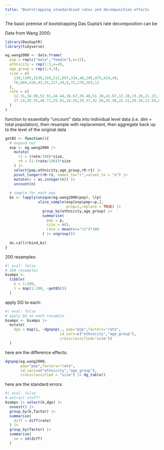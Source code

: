 ```yaml
---
title: "Bootstrapping standardized rates and decomposition effects
---
```


The basic premise of bootstrapping Das Gupta's rate decomposition can be 

Data from Wang 2000:
```r
library(DasGuptR)
library(tidyverse)

eg.wang2000 <- data.frame(
  pop = rep(c("male","female"),e=12),
  ethnicity = rep(1:3,e=4),
  age_group = rep(1:4,3),
  size = c(
    130,1305,1539,316,211,697,334,48,105,475,424,49,
    70,604,428,43,55,127,44,9,72,178,103,12
  ),
  rate = c(
    12.31,34.90,52.91,44.44,16.67,36.40,51.20,41.67,12.38,19.20,21.23,12.50,
    17.14,35.55,48.71,55.81,14.55,39.37,32.56,55.56,22.22,20.34,13.59,8.33
  )
)
```


function to essentially "uncount" data into individual level data (i.e. dim = total population), then resample with replacement, then aggregate back up to the level of the original data

```r
getBS <- function(){
  # expand out
  exp <- eg.wang2000 |> 
    mutate(
      r1 = (rate/100)*size,
      r0 = (1-(rate/100))*size
    ) |>
    select(pop,ethnicity,age_group,r0:r1) |>
    pivot_longer(r0:r1, names_to="r",values_to = "n") |>
    mutate(n = as.integer(n)) |>
    uncount(n)
  
  # sample for each pop
  bs <- lapply(unique(eg.wang2000$pop), \(p)
               slice_sample(exp[exp$pop==p,],
                            prop=1,replace = TRUE) |>
                 group_by(ethnicity,age_group) |>
                 summarise(
                   pop = p,
                   size = n(),
                   rate = mean(r=="r1")*100
                 ) |> ungroup())
  
  do.call(rbind,bs)
}
```


200 resamples:

```r
#| eval: false
# 200 resamples
bsamps <-
  tibble(
    k = 1:200,
    i = map(1:200, ~getBS())
  )
```

apply DG to each: 
```r
#| eval: false
# apply DG on each resample
bsamps <- bsamps |>
  mutate(
    dgo = map(i, ~dgnpop(., pop="pop",factors="rate",
                         id_vars=c("ethnicity","age_group"),
                         crossclassified="size"))
  )
```

here are the difference effects:  
```r
dgnpop(eg.wang2000, 
       pop="pop",factors="rate",
       id_vars=c("ethnicity","age_group"),
       crossclassified = "size") |> dg_table()
```

here are the standard errors:
```r
#| eval: false
# extract stuff!
bsamps |> select(k,dgo) |>
  unnest() |>
  group_by(k,factor) |>
  summarise(
    diff = diff(rate)
  ) |> 
  group_by(factor) |>
  summarise(
    se = sd(diff)
  )
```

